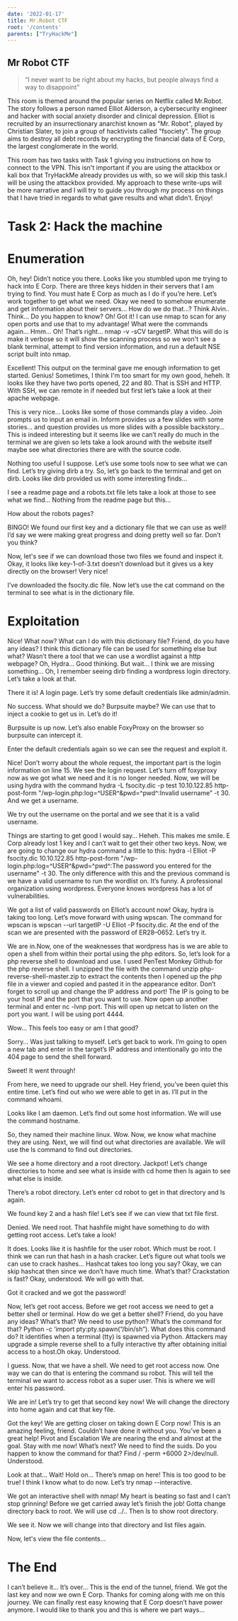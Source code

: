 ```yaml
---
date: '2022-01-17'
title: Mr.Robot CTF
root: '/contents'
parents: ["TryHackMe"]
---
```


## Mr Robot CTF

>“I never want to be right about my hacks, but people always find a way to disappoint”

This room is themed around the popular series on Netflix called Mr.Robot. The story follows a person named Elliot Alderson, a cybersecurity engineer and hacker with social anxiety disorder and clinical depression. Elliot is recruited by an insurrectionary anarchist known as "Mr. Robot", played by Christian Slater, to join a group of hacktivists called "fsociety”. The group aims to destroy all debt records by encrypting the financial data of E Corp, the largest conglomerate in the world.

This room has two tasks with Task 1 giving you instructions on how to connect to the VPN. This isn't important if you are using the attackbox or kali box that TryHackMe already provides us with, so we will skip this task.I will be using the attackbox provided. My approach to these write-ups will be more narrative and I will try to guide you through my process on things that I have tried in regards to what gave results and what didn’t. Enjoy!

# Task 2: Hack the machine



# Enumeration
Oh, hey! Didn’t notice you there. Looks like you stumbled upon me trying to hack into E Corp. There are three keys hidden in their servers that I am trying to find. You must hate E Corp as much as I do if you’re here. Let’s work together to get what we need. Okay we need to somehow enumerate and get information about their servers… How do we do that…? Think Alvin.. Think… Do you happen to know? Oh! Got it! I can use nmap to scan for any open ports and use that to my advantage! What were the commands again… Hmm… Oh! That’s right… nmap -v -sCV targetIP. What this will do is make it verbose so it will show the scanning process so we won't see a blank terminal, attempt to find version information, and run a default NSE script built into nmap. 

Excellent! This output on the terminal gave me enough information to get started. Genius! Sometimes, I think I'm too smart for my own good, heheh. It looks like they have two ports opened, 22 and 80. That is SSH and HTTP. With SSH, we can remote in if needed but first let’s take a look at their apache webpage.


This is very nice… Looks like some of those commands play a video. Join prompts us to input an email in. Inform provides us a few slides with some stories… and question provides us more slides with a possible backstory… This is indeed interesting but it seems like we can’t really do much in the terminal we are given so lets take a look around with the website itself maybe see what directories there are with the source code.


Nothing too useful I suppose. Let’s use some tools now to see what we can find. Let’s try giving dirb a try. So, let’s go back to the terminal and get on dirb. Looks like dirb provided us with some interesting finds… 
 
I see a readme page and a robots.txt file lets take a look at those to see what we find… Nothing from the readme page but this…

How about the robots pages?

BINGO! We found our first key and a dictionary file that we can use as well! I’d say we were making great progress and doing pretty well so far. Don’t you think?

Now, let's see if we can download those two files we found and inspect it. Okay, it looks like key-1-of-3.txt doesn’t download but it gives us a key directly on the browser! Very nice!

I’ve downloaded the fsocity.dic file. Now let’s use the cat command on the terminal to see what is in the dictionary file.

# Exploitation
Nice! What now? What can I do with this dictionary file? Friend, do you have any ideas? I think this dictionary file can be used for something else but what? Wasn’t there a tool that we can use a wordlist against a http webpage? Oh, Hydra… Good thinking. But wait… I think we are missing something… Oh, I remember seeing dirb finding a wordpress login directory. Let’s take a look at that.

There it is! A login page. Let’s try some default credentials like admin/admin.

No success. What should we do? Burpsuite maybe? We can use that to inject a cookie to get us in. Let’s do it!

Burpsuite is up now. Let’s also enable FoxyProxy on the browser so burpsuite can intercept it.

Enter the default credentials again so we can see the request and exploit it.

Nice! Don’t worry about the whole request, the important part is the login information on line 15. We see the login request. Let’s turn off foxyproxy now as we got what we need and it is no longer needed. Now, we will be using hydra with the command hydra -L fsocity.dic -p test 10.10.122.85 http-post-form "/wp-login.php:log=^USER^&pwd=^pwd^:Invalid username” -t 30. 
And we get a username.


We try out the username on the portal and we see that it is a valid username.

Things are starting to get good I would say… Heheh. This makes me smile. E Corp already lost 1 key and I can’t wait to get their other two keys. Now, we are going to change our hydra command a little to this: hydra -l Elliot -P fsocity.dic 10.10.122.85 http-post-form "/wp-login.php:log=^USER^&pwd=^pwd^:The password you entered for the username" -t 30. The only difference with this and the previous command is we have a valid username to run the wordlist on. It’s funny. A professional organization using wordpress. Everyone knows wordpress has a lot of vulnerabilities.

We got a list of valid passwords on Elliot’s account now! Okay, hydra is taking too long. Let’s move forward with using wpscan. The command for wpscan is wpscan --url targetIP -U Elliot -P fsocity.dic. At the end of the scan we are presented with the password of ER28–0652. Let’s try it.

We are in.Now, one of the weaknesses that wordpress has is we are able to open a shell from within their portal using the php editors. So, let’s look for a php reverse shell to download and use. I used PenTest Monkey Github for the php reverse shell. I unzipped the file with the command unzip php-reverse-shell-master.zip to extract the contents then I opened up the php file in a viewer and copied and pasted it in the appearance editor. Don’t forget to scroll up and change the IP address and port! The IP is going to be your host IP and the port that you want to use. Now open up another terminal and enter nc -lvnp port. This will open up netcat to listen on the port you want. I will be using port 4444.




Wow… This feels too easy or am I that good? 

Sorry… Was just talking to myself. Let’s get back to work. I’m going to open a new tab and enter in the target’s IP address and intentionally go into the 404 page to send the shell forward.

Sweet! It went through!


From here, we need to upgrade our shell. Hey friend, you’ve been quiet this entire time. Let’s find out who we were able to get in as. I’ll put in the command whoami. 

Looks like I am daemon. Let’s find out some host information. We will use the command hostname.

So, they named their machine linux. Wow. Now, we know what machine they are using. Next, we will find out what directories are available. We will use the ls command to find out directories.

We see a home directory and a root directory. Jackpot! Let’s change directories to home and see what is inside with cd home then ls again to see what else is inside.

There’s a robot directory. Let’s enter cd robot to get in that directory and ls again.

We found key 2 and a hash file! Let’s see if we can view that txt file first.

Denied. We need root. That hashfile might have something to do with getting root access. Let’s take a look!

It does. Looks like it is hashfile for the user robot. Which must be root. I think we can run that hash in a hash cracker. Let’s figure out what tools we can use to crack hashes… Hashcat takes too long you say? Okay, we can skip hashcat then since we don’t have much time. What’s that? Crackstation is fast? Okay, understood. We will go with that.

Got it cracked and we got the password!

Now, let’s get root access. Before we get root access we need to get a better shell or terminal. How do we get a better shell? Friend, do you have any ideas? What’s that? We need to use python? What’s the command for that? Python -c ‘import pty:pty.spawn(“/bin/sh”). What does this command do? It identifies when a terminal (tty) is spawned via Python. Attackers may upgrade a simple reverse shell to a fully interactive tty after obtaining initial access to a host.Oh okay. Understood.

I guess. Now, that we have a shell. We need to get root access now. One way we can do that is entering the command  su robot. This will tell the terminal we want to access robot as a super user. This is where we will enter his password.

We are in! Let’s try to get that second key now! We will change the directory into home again and cat that key file.

Got the key! We are getting closer on taking down E Corp now! This is an amazing feeling, friend. Couldn’t have done it without you. You’ve been a great help!
Pivot and Escalation
We are nearing the end and almost at the goal. Stay with me now! What’s next? We need to find the suids. Do you happen to know the command for that? Find / -perm +6000 2>/dev/null. Understood.

Look at that… Wait! Hold on… There’s nmap on here! This is too good to be true! I think I know what to do now. Let’s try nmap --interactive.

We got an interactive shell with nmap! My heart is beating so fast and I can’t stop grinning! Before we get carried away let’s finish the job! Gotta change directory back to root. We will use cd ../.. Then ls to show root directory.

We see it. Now we will change into that directory and list files again.

Now, let's view the file contents…


# The End
I can’t believe it… It’s over… This is the end of the tunnel, friend. We got the last key and now we own E Corp. Thanks for coming along with me on this journey. We can finally rest easy knowing that E Corp doesn’t have power anymore. I would like to thank you and this is where we part ways…





